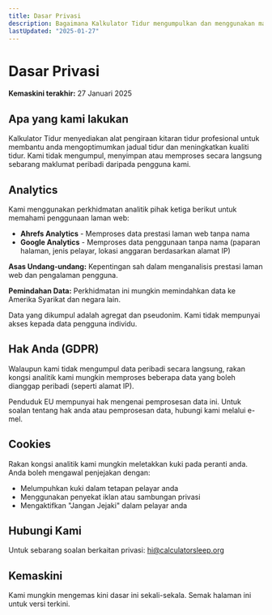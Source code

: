 ```yaml
---
title: Dasar Privasi
description: Bagaimana Kalkulator Tidur mengumpulkan dan menggunakan maklumat anda
lastUpdated: "2025-01-27"
---
```


# Dasar Privasi

**Kemaskini terakhir:** 27 Januari 2025

## Apa yang kami lakukan

Kalkulator Tidur menyediakan alat pengiraan kitaran tidur profesional untuk membantu anda mengoptimumkan jadual tidur dan meningkatkan kualiti tidur. Kami tidak mengumpul, menyimpan atau memproses secara langsung sebarang maklumat peribadi daripada pengguna kami.

## Analytics

Kami menggunakan perkhidmatan analitik pihak ketiga berikut untuk memahami penggunaan laman web:

- **Ahrefs Analytics** - Memproses data prestasi laman web tanpa nama
- **Google Analytics** - Memproses data penggunaan tanpa nama (paparan halaman, jenis pelayar, lokasi anggaran berdasarkan alamat IP)

**Asas Undang-undang:** Kepentingan sah dalam menganalisis prestasi laman web dan pengalaman pengguna.

**Pemindahan Data:** Perkhidmatan ini mungkin memindahkan data ke Amerika Syarikat dan negara lain.

Data yang dikumpul adalah agregat dan pseudonim. Kami tidak mempunyai akses kepada data pengguna individu.

## Hak Anda (GDPR)

Walaupun kami tidak mengumpul data peribadi secara langsung, rakan kongsi analitik kami mungkin memproses beberapa data yang boleh dianggap peribadi (seperti alamat IP).

Penduduk EU mempunyai hak mengenai pemprosesan data ini. Untuk soalan tentang hak anda atau pemprosesan data, hubungi kami melalui e-mel.

## Cookies

Rakan kongsi analitik kami mungkin meletakkan kuki pada peranti anda. Anda boleh mengawal penjejakan dengan:

- Melumpuhkan kuki dalam tetapan pelayar anda
- Menggunakan penyekat iklan atau sambungan privasi
- Mengaktifkan "Jangan Jejaki" dalam pelayar anda

## Hubungi Kami

Untuk sebarang soalan berkaitan privasi: hi@calculatorsleep.org

## Kemaskini

Kami mungkin mengemas kini dasar ini sekali-sekala. Semak halaman ini untuk versi terkini.

